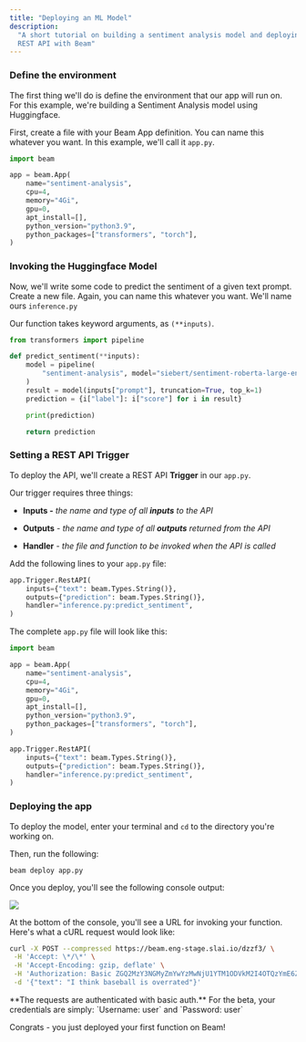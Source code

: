 ```yaml
---
title: "Deploying an ML Model"
description:
  "A short tutorial on building a sentiment analysis model and deploying it as a
  REST API with Beam"
---
```


### Define the environment

The first thing we'll do is define the environment that our app will run on. For
this example, we're building a Sentiment Analysis model using Huggingface.

First, create a file with your Beam App definition. You can name this whatever
you want. In this example, we'll call it `app.py`.

```python app.py
import beam

app = beam.App(
    name="sentiment-analysis",
    cpu=4,
    memory="4Gi",
    gpu=0,
    apt_install=[],
    python_version="python3.9",
    python_packages=["transformers", "torch"],
)
```

### Invoking the Huggingface Model

Now, we'll write some code to predict the sentiment of a given text prompt.
Create a new file. Again, you can name this whatever you want. We'll name ours
`inference.py`

Our function takes keyword arguments, as `(**inputs)`.

```python inference.py
from transformers import pipeline

def predict_sentiment(**inputs):
    model = pipeline(
        "sentiment-analysis", model="siebert/sentiment-roberta-large-english"
    )
    result = model(inputs["prompt"], truncation=True, top_k=1)
    prediction = {i["label"]: i["score"] for i in result}

    print(prediction)

    return prediction
```

### Setting a REST API Trigger

To deploy the API, we'll create a REST API **Trigger** in our `app.py`.

Our trigger requires three things:

- **Inputs -** _the name and type of all_ **_inputs_** _to the API_

- **Outputs** \- _the name and type of all_ _**outputs**_ _returned from the
  API_

- **Handler** \- _the file and function to be invoked when the API is called_

Add the following lines to your `app.py` file:

```python app.py
app.Trigger.RestAPI(
    inputs={"text": beam.Types.String()},
    outputs={"prediction": beam.Types.String()},
    handler="inference.py:predict_sentiment",
)
```

The complete `app.py` file will look like this:

```python app.py
import beam

app = beam.App(
    name="sentiment-analysis",
    cpu=4,
    memory="4Gi",
    gpu=0,
    apt_install=[],
    python_version="python3.9",
    python_packages=["transformers", "torch"],
)

app.Trigger.RestAPI(
    inputs={"text": beam.Types.String()},
    outputs={"prediction": beam.Types.String()},
    handler="inference.py:predict_sentiment",
)
```

### Deploying the app

To deploy the model, enter your terminal and `cd` to the directory you're
working on.

Then, run the following:

```
beam deploy app.py
```

Once you deploy, you'll see the following console output:

![](/img/beam/getting-started/call-api.png)

At the bottom of the console, you'll see a URL for invoking your function.
Here's what a cURL request would look like:

```bash
curl -X POST --compressed https://beam.eng-stage.slai.io/dzzf3/ \
 -H 'Accept: \*/\*' \
 -H 'Accept-Encoding: gzip, deflate' \
 -H 'Authorization: Basic ZGQ2MzY3NGMyZmYwYzMwNjU1YTM1ODVkM2I4OTQzYmE6ZDIwNWJhMTk1ZGQ2ZTdmZDFjNDE5ODQyYjQ1Nzk0YTY=' \
 -d '{"text": "I think baseball is overrated"}'
```

<Note>
**The requests are authenticated with basic auth.** For the beta, your credentials are simply: `Username: user` and `Password: user`

</Note>

Congrats - you just deployed your first function on Beam!
